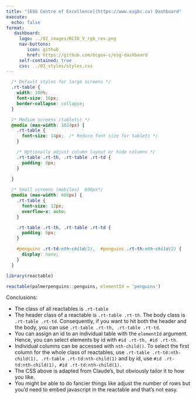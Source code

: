 ```yaml
---
title: "[ESG Centre of Excellence](https://www.esgbc.ca) Dashboard"
execute: 
  echo: false
format:
   dashboard:
     logo: ../02_images/BCID_V_rgb_rev.png
     nav-buttons:
        icon: github
        href: https://github.com/bcgov-c/esg-dashboard
     self-contained: true
     css: ../03_styles/styles.css
---
```


```css
  /* Default styles for large screens */
  .rt-table {
    width: 100%;
    font-size: 16px;
    border-collapse: collapse;
  }

  /* Medium screens (tablets) */
  @media (max-width: 1024px) {
    .rt-table {
      font-size: 14px;  /* Reduce font size for tablets */
    }

    /* Optionally adjust column layout or hide columns */
    .rt-table .rt-th, .rt-table .rt-td {
      padding: 8px;
    }
  
  }

  /* Small screens (mobiles)  600px*/ 
  @media (max-width: 600px) {
    .rt-table {
      font-size: 12px;
      overflow-x: auto;
    }

    .rt-table .rt-th, .rt-table .rt-td {
      padding: 6px;
    }

    #penguins .rt-td:nth-child(2),  #penguins .rt-th:nth-child(2) {
      display: none;
    }
  }
```


```r
library(reactable)

reactable(palmerpenguins::penguins, elementId = 'penguins')
```

Conclusions:

- The class of all reactables is `.rt-table`
- The header class of a reactable is `.rt-table .rt-th`. The body class is `.rt-table .rt-td`. Consequently, if you want to hit both the header and the body, you can use `.rt-table .rt-th, .rt-table .rt-td`.
- You can assign an id to an individual table with the `elementId` argument. Hence, you can select elements by id with `#id .rt-th, #id .rt-th`.
- Individual columns can be accessed with `nth-child()`. To select the first column for the whole class of reactables, use `.rt-table .rt-td:nth-child(1), .rt-table .rt-td:nth-child(1)` and by id, use `#id .rt-td:nth-child(1), #id .rt-td:nth-child(1)`.
- The CSS above is adapted from Claude's, but obviously tailor it to how you like.
- You might be able to do fancier things like adjust the number of rows but you'd need to embed javascript in the reactable and that's not easy.